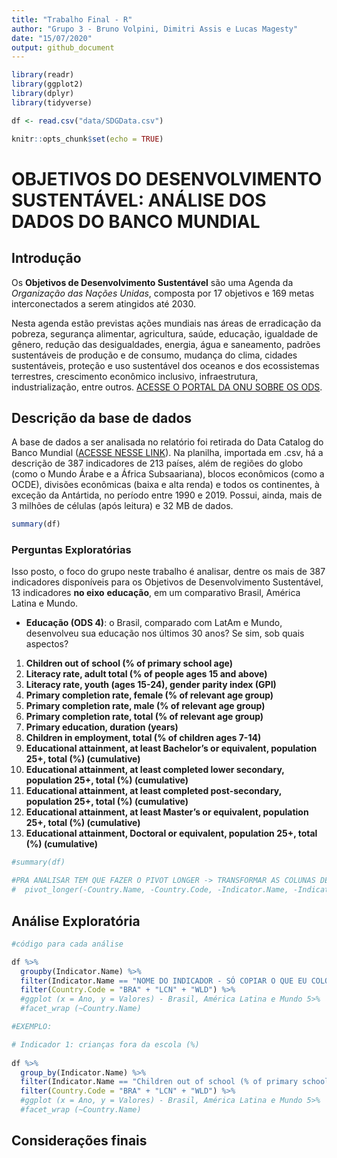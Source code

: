 ```yaml
---
title: "Trabalho Final - R"
author: "Grupo 3 - Bruno Volpini, Dimitri Assis e Lucas Magesty"
date: "15/07/2020"
output: github_document
---
```


```r
library(readr)
library(ggplot2)
library(dplyr)
library(tidyverse)

df <- read.csv("data/SDGData.csv")

knitr::opts_chunk$set(echo = TRUE)
```

# OBJETIVOS DO DESENVOLVIMENTO SUSTENTÁVEL: ANÁLISE DOS DADOS DO BANCO MUNDIAL

## Introdução

Os **Objetivos de Desenvolvimento Sustentável** são uma Agenda da _Organização das Nações Unidas_, composta por 17 objetivos e 169 metas interconectados a serem atingidos até 2030.

Nesta agenda estão previstas ações mundiais nas áreas de erradicação da pobreza, segurança alimentar, agricultura, saúde, educação, igualdade de gênero, redução das desigualdades, energia, água e saneamento, padrões sustentáveis de produção e de consumo, mudança do clima, cidades sustentáveis, proteção e uso sustentável dos oceanos e dos ecossistemas terrestres, crescimento econômico inclusivo, infraestrutura, industrialização, entre outros. [ACESSE O PORTAL DA ONU SOBRE OS ODS](https://www.un.org/sustainabledevelopment/sustainable-development-goals/).

## Descrição da base de dados

A base de dados a ser analisada no relatório foi retirada do Data Catalog do Banco Mundial ([ACESSE NESSE LINK](https://datacatalog.worldbank.org/dataset/sustainable-development-goals)). Na planilha, importada em .csv, há a descrição de 387 indicadores de 213 países, além de regiões do globo (como o Mundo Árabe e a África Subsaariana), blocos econômicos (como a OCDE), divisões econômicas (baixa e alta renda) e todos os continentes, à exceção da Antártida, no período entre 1990 e 2019. Possui, ainda, mais de 3 milhões de células (após leitura) e 32 MB de dados.

```r
summary(df)
```

### Perguntas Exploratórias

Isso posto, o foco do grupo neste trabalho é analisar, dentre os mais de 387 indicadores disponíveis para os Objetivos de Desenvolvimento Sustentável, 13 indicadores **no eixo** __educação__, em um comparativo Brasil, América Latina e Mundo.

- **Educação (ODS 4)**: o Brasil, comparado com LatAm e Mundo, desenvolveu sua educação nos últimos 30 anos? Se sim, sob quais aspectos?

1) __Children out of school (% of primary school age)__
2) __Literacy rate, adult total (% of people ages 15 and above)__
3) __Literacy rate, youth (ages 15-24), gender parity index (GPI)__
4) __Primary completion rate, female (% of relevant age group)__
5) __Primary completion rate, male (% of relevant age group)__
6) __Primary completion rate, total (% of relevant age group)__
7) __Primary education, duration (years)__
8) __Children in employment, total (% of children ages 7-14)__
9) __Educational attainment, at least Bachelor's or equivalent, population 25+, total (%) (cumulative)__
10) __Educational attainment, at least completed lower secondary, population 25+, total (%) (cumulative)__
11) __Educational attainment, at least completed post-secondary, population 25+, total (%) (cumulative)__
12) __Educational attainment, at least Master's or equivalent, population 25+, total (%) (cumulative)__
13) __Educational attainment, Doctoral or equivalent, population 25+, total (%) (cumulative)__


```r
#summary(df)

#PRA ANALISAR TEM QUE FAZER O PIVOT LONGER -> TRANSFORMAR AS COLUNAS DE ANO EM LINHAS PARA AS VARIÁVEIS
#  pivot_longer(-Country.Name, -Country.Code, -Indicator.Name, -Indicator.Code, names_to = "Ano", values_to = "Valores")
```

## Análise Exploratória

```r

#código para cada análise

df %>%
  groupby(Indicator.Name) %>%
  filter(Indicator.Name == "NOME DO INDICADOR - SÓ COPIAR O QUE EU COLOQUEI") %>%
  filter(Country.Code = "BRA" + "LCN" + "WLD") %>%
  #ggplot (x = Ano, y = Valores) - Brasil, América Latina e Mundo 5>%
  #facet_wrap (~Country.Name)

#EXEMPLO:  

# Indicador 1: crianças fora da escola (%)
  
df %>%
  group_by(Indicator.Name) %>%
  filter(Indicator.Name == "Children out of school (% of primary school age)") %>%
  filter(Country.Code = "BRA" + "LCN" + "WLD") %>%
  #ggplot (x = Ano, y = Valores) - Brasil, América Latina e Mundo 5>%
  #facet_wrap (~Country.Name)

```

## Considerações finais



